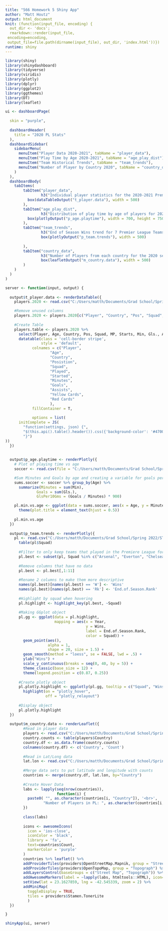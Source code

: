 ```yaml
---
title: "566 Homework 5 Shiny App"
author: "Matt Houtz"
output: html_document
knit: (function(input_file, encoding) {
  out_dir <- 'docs';
  rmarkdown::render(input_file,
 encoding=encoding,
 output_file=file.path(dirname(input_file), out_dir, 'index.html'))})
runtime: shiny
---
```


```r
library(shiny)
library(shinydashboard)
library(tidyverse)
library(viridis)
library(plotly)
library(dplyr)
library(ggplot2)
library(ggthemes)
library(DT)
library(leaflet)
```


```r
ui <- dashboardPage(
  
  skin = "purple",
  
  dashboardHeader(
    title = "2020 PL Stats"
  ),
  dashboardSidebar(
    sidebarMenu(
      menuItem("Player Data 2020-2021", tabName = "player_data"),
      menuItem("Play Time by Age 2020-2021", tabName = "age_play_dist"),
      menuItem("Team Historical Trends", tabName = "team_trends"),
      menuItem("Number of Player by Country 2020", tabName = "country_data")
    )
  ),
  dashboardBody(
    tabItems(
        tabItem("player_data",
                h3("Individual player statistics for the 2020-2021 Premier League Season"),
          box(dataTableOutput("t_player.data"), width = 500)
        ),
        tabItem("age_play_dist",
                h3("Distribution of play time by age of players for 2020-2021 Premier League Season"),
          box(plotlyOutput("p_age.playtime"), width = 700, height = 750)
        ),
        tabItem("team_trends",
                h3("End of Season Wins trend for 7 Premier League Teams"),
                box(plotlyOutput("p_team.trends"), width = 500)
          
        ),
        tabItem("country_data",
                h3("Number of Players from each country for the 2020 season"),
                box(leafletOutput("m_country.data"), width = 500)
        )
    )
  )
)

server <- function(input, output) {
  
  output$t_player.data <- renderDataTable({
    players.2020 <- read.csv("C:/Users/matth/Documents/Grad School/Spring 2022/STAA 566/Data/pl_2020.csv")

    #Remove unused columns
    players.2020 <- players.2020[c("Player", "Country", "Pos", "Squad", "Age", "MP", "Starts", "Min", "Gls.", "Ast", "CrdY", "CrdR")]
    
    #Create Table
    players.table <- players.2020 %>%
      select(Player, Age, Country, Pos, Squad, MP, Starts, Min, Gls., Ast, CrdY, CrdR) %>%
      datatable(class = 'cell-border stripe',
                style = 'default',
            colnames = c("Player",
                    "Age",
                    "Country",
                    "Posistion",
                    "Squad",
                    "Played",
                    "Started",
                    "Minutes",
                    "Goals",
                    "Assists",
                    "Yellow Cards",
                    "Red Cards"
                    ),
            fillContainer = T,
            
            options = list(
      initComplete = JS(
        "function(settings, json) {",
        "$(this.api().table().header()).css({'background-color': '#47004C', 'color': '#fff'});",
        "}")
))
  })
  
  
  output$p_age.playtime <- renderPlotly({
    # Plot of playing time vs age
    soccer <- read.csv(file = "C:/Users/matth/Documents/Grad School/Spring 2022/STAA 566/Data/pl_2020.csv", header = T)

    #Sum Minutes and Goals by age and creating a variable for goals per 10 games
    sums.soccer <- soccer %>% group_by(Age) %>%
      summarize(Minutes = sum(Min),
              Goals = sum(Gls.),
              GlsPer10Gms = (Goals / Minutes) * 900)

    pl.min.vs.age <- ggplot(data = sums.soccer, aes(x = Age, y = Minutes)) + geom_bar(stat = "identity", fill = "mediumpurple4") +
      theme(plot.title = element_text(hjust = 0.5))
    
    pl.min.vs.age
  })
  
  output$p_team.trends <- renderPlotly({
    pl <- read.csv("C:/Users/matth/Documents/Grad School/Spring 2022/STAA 566/Data/pl_table_05_20.csv")
      table(pl$Squad)
      
      #Filter to only keep teams that played in the Premiere League for all 16 seasons
      pl.best <- subset(pl, Squad %in% c("Arsenal", "Everton", "Chelsea", "Manchester City", "Liverpool", "Manchester Utd", "Tottenham"))
      
      #Remove columns that have no data
      pl.best <- pl.best[,1:11]
      
      #Rename 2 columns to make them more descriptive
      names(pl.best)[names(pl.best) == 'W'] <- 'Wins'
      names(pl.best)[names(pl.best) == 'Rk'] <- 'End.of.Season.Rank'
      
      #Highlight by squad when hovering
      pl.highlight <- highlight_key(pl.best, ~Squad)
      
      #Making GGplot object
      pl.gg <- ggplot(data = pl.highlight,
                      mapping = aes(x = Year,
                                    y = Wins,
                                    label = End.of.Season.Rank,
                                    color = Squad)) + 
        geom_point(aes(),
                   alpha = 1,
                   shape = 20, size = 1.5) +
        geom_smooth(method = "loess", se = FALSE, lwd = .5) +
        ylab("Wins") +
        scale_y_continuous(breaks = seq(0, 40, by = 5)) + 
        theme_classic(base_size = 12) +
        theme(legend.position = c(0.87, 0.25))
      
      #Create plotly object
      pl.plotly.highlight <- ggplotly(pl.gg, tooltip = c("Squad", "Wins", "End.of.Season.Rank")) %>%
        highlight(on = "plotly_hover",
                  off = "plotly_relayout")
      
      #Display object
      pl.plotly.highlight
  })
  
  output$m_country.data <- renderLeaflet({
        #Read in player data
        players <- read.csv("C:/Users/matth/Documents/Grad School/Spring 2022/STAA 566/Data/pl_2020.csv")
        country.counts <- table(players$Country)
        country.df <- as.data.frame(country.counts)
        colnames(country.df) <- c('Country', 'Count')
        
        #Read in Lat/Long data
        lat.lon <- read.csv("C:/Users/matth/Documents/Grad School/Spring 2022/STAA 566/Data/Country Coordinates.csv")
        
        #Merge data sets to put latitude and longitude with counts
        countries <- merge(country.df, lat.lon, by="Country")
        
        #Create Hover Data
        labs <- lapply(seq(nrow(countries)), 
                       function(i) {
          paste0( "", as.character(countries[i, "Country"]), '<br>',
                 "Number of Players in PL: ", as.character(countries[i, "Count"]),'' ) 
        })
        
        class(labs)
        
        icons <- awesomeIcons(
          icon = 'ios-close',
          iconColor = 'black',
          library = 'fa',   
          text=countries$Count, 
          markerColor = 'purple'
        )
        countries %>% leaflet() %>% 
        addProviderTiles(providers$OpenStreetMap.Mapnik, group = "Street Map") %>%
        addProviderTiles(providers$OpenTopoMap, group = "Topograph") %>%
        addLayersControl(baseGroups = c("Street Map", "Topograph")) %>%
        addAwesomeMarkers(label = ~lapply(labs, htmltools::HTML), icon=icons) %>%
        setView(lat = 23.1627859, lng = -42.545339, zoom = 2) %>%
        addMiniMap(
          toggleDisplay = TRUE,
          tiles = providers$Stamen.TonerLite
          )
  })

}

shinyApp(ui, server)
```